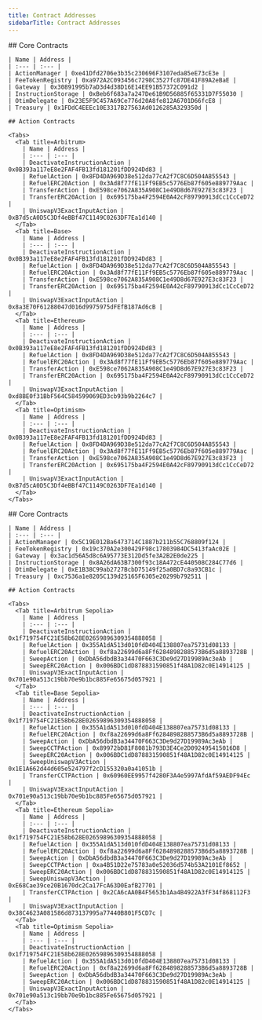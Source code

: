 ```yaml
---
title: Contract Addresses
sidebarTitle: Contract Addresses
---
```

<Tabs>
  <Tab title=Mainnet>
    ## Core Contracts
    
    | Name | Address |
    | :--- | :--- |
    | ActionManager | 0xe41Dfd2706e3b35c230696F3107eda85eE73cE3e |
    | FeeTokenRegistry | 0xa972A2C093456c7298C3527fc87DE41F89A2eBaE |
    | Gateway | 0x30891995b7aD3d4d38D16E14EE91B57372C091d2 |
    | InstructionStorage | 0xBeb6f683a7a247De61B9D56885f65331D7F55030 |
    | OtimDelegate | 0x23E5F9C457A69Ce776d20A8fe812A6701D66fcE8 |
    | Treasury | 0x1FDdC4EEEc10E3317B27563Ad0126285A329350d |

    ## Action Contracts

    <Tabs>
      <Tab title=Arbitrum>
        | Name | Address |
        | :--- | :--- |
        | DeactivateInstructionAction | 0x0B393a117eE8e2FAF4FB13fd181201fDD924Dd83 |
        | RefuelAction | 0x8FD4DA969D38e512da77cA2f7C8C6D504A855543 |
        | RefuelERC20Action | 0x3Ad8f77fE11Ff9EB5c5776Eb87f605e889779Aac |
        | TransferAction | 0xE598ce7062A835A908C1e49D8d67E927E3c83F23 |
        | TransferERC20Action | 0x695175ba4F2594E0A42cF89790913dCc1CcCeD72 |
        | UniswapV3ExactInputAction | 0xB7d5cA0D5C3Df4eBBf47C1149C0263DF7Ea1d140 |
      </Tab>
      <Tab title=Base>
        | Name | Address |
        | :--- | :--- |
        | DeactivateInstructionAction | 0x0B393a117eE8e2FAF4FB13fd181201fDD924Dd83 |
        | RefuelAction | 0x8FD4DA969D38e512da77cA2f7C8C6D504A855543 |
        | RefuelERC20Action | 0x3Ad8f77fE11Ff9EB5c5776Eb87f605e889779Aac |
        | TransferAction | 0xE598ce7062A835A908C1e49D8d67E927E3c83F23 |
        | TransferERC20Action | 0x695175ba4F2594E0A42cF89790913dCc1CcCeD72 |
        | UniswapV3ExactInputAction | 0x8a3E70F61288047d016d9975975dFEfB187Ad6cB |
      </Tab>
      <Tab title=Ethereum>
        | Name | Address |
        | :--- | :--- |
        | DeactivateInstructionAction | 0x0B393a117eE8e2FAF4FB13fd181201fDD924Dd83 |
        | RefuelAction | 0x8FD4DA969D38e512da77cA2f7C8C6D504A855543 |
        | RefuelERC20Action | 0x3Ad8f77fE11Ff9EB5c5776Eb87f605e889779Aac |
        | TransferAction | 0xE598ce7062A835A908C1e49D8d67E927E3c83F23 |
        | TransferERC20Action | 0x695175ba4F2594E0A42cF89790913dCc1CcCeD72 |
        | UniswapV3ExactInputAction | 0xd8BE0f31BbF564C584599069ED3cb93b9b2264c7 |
      </Tab>
      <Tab title=Optimism>
        | Name | Address |
        | :--- | :--- |
        | DeactivateInstructionAction | 0x0B393a117eE8e2FAF4FB13fd181201fDD924Dd83 |
        | RefuelAction | 0x8FD4DA969D38e512da77cA2f7C8C6D504A855543 |
        | RefuelERC20Action | 0x3Ad8f77fE11Ff9EB5c5776Eb87f605e889779Aac |
        | TransferAction | 0xE598ce7062A835A908C1e49D8d67E927E3c83F23 |
        | TransferERC20Action | 0x695175ba4F2594E0A42cF89790913dCc1CcCeD72 |
        | UniswapV3ExactInputAction | 0xB7d5cA0D5C3Df4eBBf47C1149C0263DF7Ea1d140 |
      </Tab>
    </Tabs>
    
  </Tab>
  <Tab title=Testnet>
    ## Core Contracts
    
    | Name | Address |
    | :--- | :--- |
    | ActionManager | 0x5C19E012Ba6473714C1887b211b55C768809f124 |
    | FeeTokenRegistry | 0x19c370A2e300429F98c17803984DC5413faAc02E |
    | Gateway | 0x3ac1d56A5d8c6A95773E312Dd5fe3A2B2E0de225 |
    | InstructionStorage | 0x8A26dA63B7300f93c18A472cE440508C284C77d6 |
    | OtimDelegate | 0xE1B38C99ab2727BcbD75149f25a0BD7c8a93CB1c |
    | Treasury | 0xc7536a1e8205C139d25165F6305e20299b792511 |

    ## Action Contracts

    <Tabs>
      <Tab title=Arbitrum Sepolia>
        | Name | Address |
        | :--- | :--- |
        | DeactivateInstructionAction | 0x1f719754FC21E58b628E02659896309354888058 |
        | RefuelAction | 0x355A1dA513d010fdD404E138807ea75731d08133 |
        | RefuelERC20Action | 0xf8a22699d6a8Ff6284898288573B6d5a8893728B |
        | SweepAction | 0xDbA56dbdB3a34470F663C3De9d27D19989Ac3eAb |
        | SweepERC20Action | 0x006BDC1dD878831590851f48A1D82c0E14914125 |
        | UniswapV3ExactInputAction | 0x701e90a513c19bb70e9b1bc885Fe65675d057921 |
      </Tab>
      <Tab title=Base Sepolia>
        | Name | Address |
        | :--- | :--- |
        | DeactivateInstructionAction | 0x1f719754FC21E58b628E02659896309354888058 |
        | RefuelAction | 0x355A1dA513d010fdD404E138807ea75731d08133 |
        | RefuelERC20Action | 0xf8a22699d6a8Ff6284898288573B6d5a8893728B |
        | SweepAction | 0xDbA56dbdB3a34470F663C3De9d27D19989Ac3eAb |
        | SweepCCTPAction | 0x89972bD81F8081b793D3E4Ce2D092495415016D8 |
        | SweepERC20Action | 0x006BDC1dD878831590851f48A1D82c0E14914125 |
        | SweepUniswapV3Action | 0x1E1A662d44d605e524797f2cD155320a0a41051b |
        | TransferCCTPAction | 0x60960EE9957f4280F3A4e5997AfdAf59AEDF94Ec |
        | UniswapV3ExactInputAction | 0x701e90a513c19bb70e9b1bc885Fe65675d057921 |
      </Tab>
      <Tab title=Ethereum Sepolia>
        | Name | Address |
        | :--- | :--- |
        | DeactivateInstructionAction | 0x1f719754FC21E58b628E02659896309354888058 |
        | RefuelAction | 0x355A1dA513d010fdD404E138807ea75731d08133 |
        | RefuelERC20Action | 0xf8a22699d6a8Ff6284898288573B6d5a8893728B |
        | SweepAction | 0xDbA56dbdB3a34470F663C3De9d27D19989Ac3eAb |
        | SweepCCTPAction | 0xa4B51D22e75783a0e52036d574b53A2101Ef8652 |
        | SweepERC20Action | 0x006BDC1dD878831590851f48A1D82c0E14914125 |
        | SweepUniswapV3Action | 0xE68Cae39ce20B1670dc2Ca17FcA63D0EafB27701 |
        | TransferCCTPAction | 0x2CA6cAA0B4F5653b1Aa4B4922A3fF34f868112F3 |
        | UniswapV3ExactInputAction | 0x38C4623A081586d873137995a77440B801F5CD7c |
      </Tab>
      <Tab title=Optimism Sepolia>
        | Name | Address |
        | :--- | :--- |
        | DeactivateInstructionAction | 0x1f719754FC21E58b628E02659896309354888058 |
        | RefuelAction | 0x355A1dA513d010fdD404E138807ea75731d08133 |
        | RefuelERC20Action | 0xf8a22699d6a8Ff6284898288573B6d5a8893728B |
        | SweepAction | 0xDbA56dbdB3a34470F663C3De9d27D19989Ac3eAb |
        | SweepERC20Action | 0x006BDC1dD878831590851f48A1D82c0E14914125 |
        | UniswapV3ExactInputAction | 0x701e90a513c19bb70e9b1bc885Fe65675d057921 |
      </Tab>
    </Tabs>
    
  </Tab>
</Tabs>

